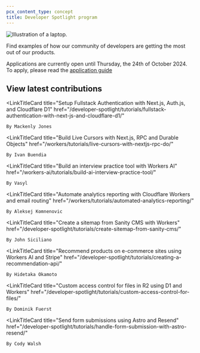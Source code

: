 ```yaml
---
pcx_content_type: concept
title: Developer Spotlight program
---
```



![Illustration of a laptop.](~/assets/images/developer_spotlight/developer_spotlight.png)

Find examples of how our community of developers are getting the most out of our products.

Applications are currently open until Thursday, the 24th of October 2024. To apply, please read the [application guide](/developer-spotlight/application-guide/)

## View latest contributions

<LinkTitleCard
	title="Setup Fullstack Authentication with Next.js, Auth.js, and Cloudflare D1"
	href="/developer-spotlight/tutorials/fullstack-authentication-with-next-js-and-cloudflare-d1/"
>
	By Mackenly Jones
</LinkTitleCard>

<LinkTitleCard
	title="Build Live Cursors with Next.js, RPC and Durable Objects"
	href="/workers/tutorials/live-cursors-with-nextjs-rpc-do/"
>
	By Ivan Buendia
</LinkTitleCard>

<LinkTitleCard
	title="Build an interview practice tool with Workers AI"
	href="/workers-ai/tutorials/build-ai-interview-practice-tool/"
>
	By Vasyl
</LinkTitleCard>

<LinkTitleCard
	title="Automate analytics reporting with Cloudflare Workers and email routing"
	href="/workers/tutorials/automated-analytics-reporting/"
>
	By Aleksej Komnenovic
</LinkTitleCard>

<LinkTitleCard
	title="Create a sitemap from Sanity CMS with Workers"
	href="/developer-spotlight/tutorials/create-sitemap-from-sanity-cms/"
>
	By John Siciliano
</LinkTitleCard>

<LinkTitleCard
	title="Recommend products on e-commerce sites using Workers AI and Stripe"
	href="/developer-spotlight/tutorials/creating-a-recommendation-api/"
>
	By Hidetaka Okamoto
</LinkTitleCard>

<LinkTitleCard
	title="Custom access control for files in R2 using D1 and Workers"
	href="/developer-spotlight/tutorials/custom-access-control-for-files/"
>
	By Dominik Fuerst
</LinkTitleCard>

<LinkTitleCard
	title="Send form submissions using Astro and Resend"
	href="/developer-spotlight/tutorials/handle-form-submission-with-astro-resend/"
>
	By Cody Walsh
</LinkTitleCard>
